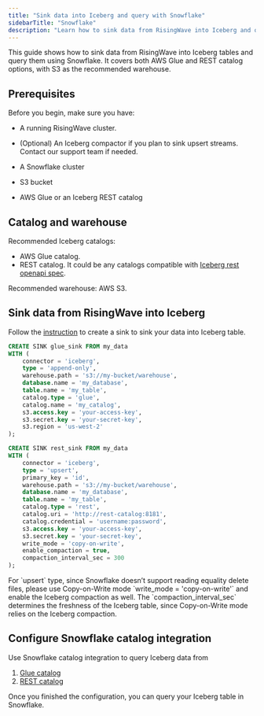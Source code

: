 ```yaml
---
title: "Sink data into Iceberg and query with Snowflake"
sidebarTitle: "Snowflake"
description: "Learn how to sink data from RisingWave into Iceberg and query it using Snowflake."
---
```


This guide shows how to sink data from RisingWave into Iceberg tables and query them using Snowflake. It covers both AWS Glue and REST catalog options, with S3 as the recommended warehouse.

## Prerequisites

Before you begin, make sure you have:

- A running RisingWave cluster.

- (Optional) An Iceberg compactor if you plan to sink upsert streams. Contact our support team if needed.

- A Snowflake cluster

- S3 bucket

- AWS Glue or an Iceberg REST catalog

## Catalog and warehouse

Recommended Iceberg catalogs:

- AWS Glue catalog.
- REST catalog. It could be any catalogs compatible with [Iceberg rest openapi spec](https://github.com/apache/iceberg/blob/main/open-api/rest-catalog-open-api.yaml).

Recommended warehouse: AWS S3.

## Sink data from RisingWave into Iceberg

Follow the [instruction](/iceberg/deliver-to-iceberg#use-with-different-storage-backends) to create a sink to sink your data into Iceberg table.

```sql Glue + S3 (append-only)
CREATE SINK glue_sink FROM my_data
WITH (
    connector = 'iceberg',
    type = 'append-only',
    warehouse.path = 's3://my-bucket/warehouse',
    database.name = 'my_database',
    table.name = 'my_table',
    catalog.type = 'glue',
    catalog.name = 'my_catalog',
    s3.access.key = 'your-access-key',
    s3.secret.key = 'your-secret-key',
    s3.region = 'us-west-2'
);
```

```sql REST catalog + S3
CREATE SINK rest_sink FROM my_data
WITH (
    connector = 'iceberg',
    type = 'upsert',
    primary_key = 'id',
    warehouse.path = 's3://my-bucket/warehouse',
    database.name = 'my_database',
    table.name = 'my_table',
    catalog.type = 'rest',
    catalog.uri = 'http://rest-catalog:8181',
    catalog.credential = 'username:password',
    s3.access.key = 'your-access-key',
    s3.secret.key = 'your-secret-key',
    write_mode = 'copy-on-write',
    enable_compaction = true,
    compaction_interval_sec = 300
);
```

<Note>
For `upsert` type, since Snowflake doesn’t support reading equality delete files, please use Copy-on-Write mode `write_mode = 'copy-on-write'` and enable the Iceberg compaction as well. The `compaction_interval_sec` determines the freshness of the Iceberg table, since Copy-on-Write mode relies on the Iceberg compaction.
</Note>

## Configure Snowflake catalog integration

Use Snowflake catalog integration to query Iceberg data from

1. [Glue catalog](https://docs.snowflake.com/en/user-guide/tables-iceberg-configure-catalog-integration-glue)
2. [REST catalog](https://docs.snowflake.com/en/user-guide/tables-iceberg-configure-catalog-integration-rest)

Once you finished the configuration, you can query your Iceberg table in Snowflake.

